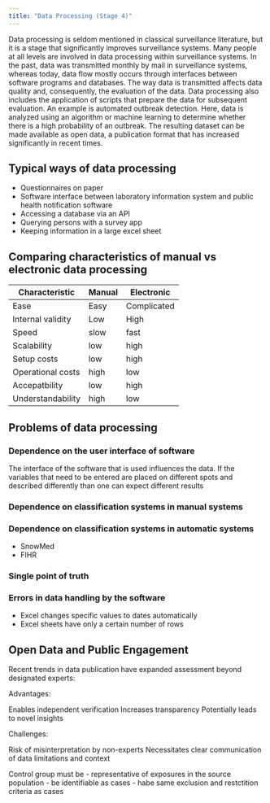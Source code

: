 ```yaml
---
title: "Data Processing (Stage 4)"
---
```


Data processing is seldom mentioned in classical surveillance literature, but it is a stage that significantly improves surveillance systems. Many people at all levels are involved in data processing within surveillance systems. In the past, data was transmitted monthly by mail in surveillance systems, whereas today, data flow mostly occurs through interfaces between software programs and databases. The way data is transmitted affects data quality and, consequently, the evaluation of the data. Data processing also includes the application of scripts that prepare the data for subsequent evaluation. An example is automated outbreak detection. Here, data is analyzed using an algorithm or machine learning to determine whether there is a high probability of an outbreak. The resulting dataset can be made available as open data, a publication format that has increased significantly in recent times.

## Typical ways of data processing
- Questionnaires on paper
- Software interface between laboratory information system and public health notification software
- Accessing a database via an API
- Querying persons with a survey app
- Keeping information in a large excel sheet


## Comparing characteristics of manual vs electronic data processing
|Characteristic|Manual|Electronic|
|---|---|---|
|Ease|Easy|Complicated|
|Internal validity|Low|High|
|Speed|slow|fast|
|Scalability|low|high|
|Setup costs|low|high|
|Operational costs|high|low|
|Accepatbility|low|high|
|Understandability|high|low|




## Problems of data processing

### Dependence on the user interface of software
The interface of the software that is used influences the data. If the variables that need to be entered are placed on different spots and described differently than one can expect different results

### Dependence on classification systems in manual systems



### Dependence on classification systems in automatic systems
- SnowMed
- FIHR


### Single point of truth



### Errors in data handling by the software
- Excel changes specific values to dates automatically
- Excel sheets have only a certain number of rows





## Open Data and Public Engagement
Recent trends in data publication have expanded assessment beyond designated experts:

Advantages:

Enables independent verification
Increases transparency
Potentially leads to novel insights


Challenges:

Risk of misinterpretation by non-experts
Necessitates clear communication of data limitations and context




Control group must be
- representative of exposures in the source population
- be identifiable as cases
- habe same exclusion and restctition criteria as cases


